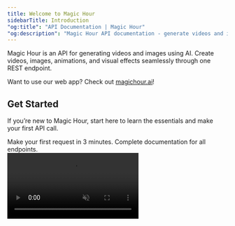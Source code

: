 ```yaml
---
title: Welcome to Magic Hour
sidebarTitle: Introduction
"og:title": "API Documentation | Magic Hour"
"og:description": "Magic Hour API documentation - generate videos and images using AI."
---
```


Magic Hour is an API for generating videos and images using AI. Create videos, images, animations, and visual effects seamlessly through one REST endpoint.

<Note>Want to use our web app? Check out [magichour.ai](https://magichour.ai)!</Note>

## Get Started

If you’re new to Magic Hour, start here to learn the essentials and make your first API call.

<CardGroup cols={2}>
  <Card title="Quick Start" icon="forward-fast" href="/get-started/quick-start">
    Make your first request in 3 minutes.
  </Card>
  <Card title="API Reference" icon="webhook" href="/api-reference">
    Complete documentation for all endpoints.
  </Card>
</CardGroup>

<br />

<Frame>
  <video
    src="https://d28dkohlqf5vwj.cloudfront.net/landing/landing-page-sizzle-reel.mp4"
    muted
    loop
    autoPlay
    playsInline
    className="rounded-lg"
  />
</Frame>

**Key features:**

- **Video generation**: Create videos from text, images, or reference videos
- **Video editing**: Swap faces, add subtitles, change styles, and animate videos
- **Image generation**: Produce images from prompts or reference images
- **Image editing & enhancement**: Edit, swap faces, remove backgrounds, and upscale images
- **REST API**: Simple HTTP requests with JSON responses

Magic Hour manages the models, scaling, and infrastructure so you can focus on building your application.
